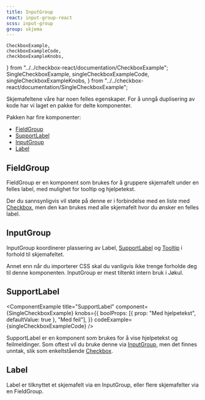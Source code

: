 ```yaml
---
title: InputGroup
react: input-group-react
scss: input-group
group: skjema
---
```


    CheckboxExample,
    checkboxExampleCode,
    checkboxExampleKnobs,
} from "../../checkbox-react/documentation/CheckboxExample";
    SingleCheckboxExample,
    singleCheckboxExampleCode,
    singleCheckboxExampleKnobs,
} from "../../checkbox-react/documentation/SingleCheckboxExample";

<Ingress>
    Skjemafeltene våre har noen felles egenskaper. For å unngå duplisering av kode har vi laget en pakke for delte
    komponenter.
</Ingress>

Pakken har fire komponenter:

-   [FieldGroup](#fieldgroup)
-   [SupportLabel](#supportlabel)
-   [InputGroup](#inputgroup)
-   [Label](#label)

## FieldGroup

<ComponentExample
    title="FieldGroup"
    component={CheckboxExample}
    knobs={checkboxExampleKnobs}
    codeExample={checkboxExampleCode}
/>

FieldGroup er en komponent som brukes for å gruppere skjemafelt under en felles label, med mulighet for tooltip og hjelpetekst.

Der du sannsynligvis vil støte på denne er i forbindelse med en liste med [Checkbox](/komponenter/checkbox), men den kan brukes med alle skjemafelt hvor du ønsker en felles label.

## InputGroup

<ComponentExample
    title="InputGroup"
    component={InputGroupExample}
    codeExample={inputGroupExampleCode}
    knobs={inputGroupExampleKnobs}
/>

InputGroup koordinerer plassering av Label, [SupportLabel](#supportlabel) og [Tooltip](/komponenter/tooltip) i forhold til skjemafeltet.

Annet enn når du importerer CSS skal du vanligvis ikke trenge forholde deg til denne komponenten. InputGroup er mest tiltenkt intern bruk i Jøkul.

## SupportLabel

<ComponentExample
    title="SupportLabel"
    component={SingleCheckboxExample}
    knobs={{
        boolProps: [{ prop: "Med hjelpetekst", defaultValue: true }, "Med feil"],
    }}
    codeExample={singleCheckboxExampleCode}
/>

SupportLabel er en komponent som brukes for å vise hjelpetekst og feilmeldinger. Som oftest vil du bruke denne via [InputGroup](#inputgroup), men det finnes unntak, slik som enkeltstående [Checkbox](/komponenter/checkbox#enkeltstående).

## Label

Label er tilknyttet et skjemafelt via en InputGroup, eller flere skjemafelter via en FieldGroup.
